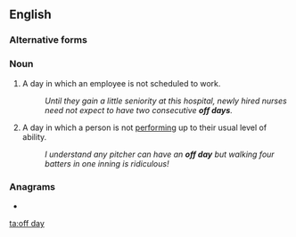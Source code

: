 ==English==

===Alternative forms===
{{alternative spelling of|off-day|lang=en}}

===Noun===
{{en-noun}}

# A day in which an employee is not scheduled to work.
#: ''Until they gain a little seniority at this hospital, newly hired nurses need not expect to have two consecutive '''off days'''.''
# A day in which a person is not [[perform]]ing up to their usual level of ability.
#: ''I understand any pitcher can have an '''off day''' but walking four batters in one inning is ridiculous!''

===Anagrams===
* {{l|en|day off}}

[[ta:off day]]